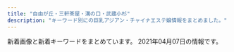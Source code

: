 ```yaml
---
title: "自由が丘・三軒茶屋・溝の口・武蔵小杉"
description: "キーワード別にの巨乳アジアン・チャイナエステ嬢情報をまとめました。"
---
```


新着画像と新着キーワードをまとめています。
2021年04月07日の情報です。

<DmmAffiliateIns />
<KeywordTable
  shops={
    [
    {
        "url": "https://ohbay.relaxjp.com/",
        "img_links": [
            "https://ohbay.relaxjp.com/images/call.png",
            "https://ohbay.relaxjp.com/css/osusume02.jpg",
            "https://ohbay.relaxjp.com/css/osusume01.jpg",
            "https://ohbay.relaxjp.com/css/staff/staff01.jpg",
            "https://ohbay.relaxjp.com/css/staff/staff03.jpg",
            "https://ohbay.relaxjp.com/css/m-head.jpg",
            "https://ohbay.relaxjp.com/css/staff/staff02.jpg",
            "https://ohbay.relaxjp.com/css/foot.jpg",
            "https://ohbay.relaxjp.com/css/top03.jpg",
            "https://ohbay.relaxjp.com/css/top02.jpg",
            "https://ohbay.relaxjp.com/css/top001.jpg",
            "https://ohbay.relaxjp.com/css/osusume03.jpg"
        ],
        "station": "\u4e8c\u5b50\u7389\u5ddd\u99c5\u6771\u53e3",
        "keywords": {},
        "name": "Oh Baby"
    },
    {
        "keywords": {},
        "name": "\u30de\u30c3\u30b5\u30fc\u30b8\u306e\u66d9",
        "img_links": [
            "http://www.miyuki.es-relax.info/images/sp02.jpg",
            "http://www.miyuki.es-relax.info/images/info4.jpg",
            "http://www.miyuki.es-relax.info/gals/yuki1.jpg",
            "http://www.miyuki.es-relax.info/images/info1.jpg",
            "http://www.miyuki.es-relax.info/images/sp03.jpg",
            "http://www.miyuki.es-relax.info/images/sp01.jpg",
            "http://www.miyuki.es-relax.info/gals/nana1.jpg",
            "http://www.miyuki.es-relax.info/gals/yuri1.jpg",
            "http://www.miyuki.es-relax.info/images/info3.jpg",
            "http://www.miyuki.es-relax.info/images/yoyaku.png",
            "http://www.miyuki.es-relax.info/images/kp01.jpg",
            "http://www.miyuki.es-relax.info/images/info2.jpg"
        ],
        "url": "http://www.miyuki.es-relax.info/",
        "station": "\u5927\u5ca1\u5c71\u99c5"
    },
    {
        "keywords": {
            "87": 2,
            "C": 1,
            "D": 3,
            "88": 2
        },
        "img_links": [
            "http://www.mikaeribijin.esturl.com/files/003-02.jpg",
            "http://www.mikaeribijin.esturl.com/files/004.jpg",
            "http://www.mikaeribijin.esturl.com/images/staff_line.png",
            "http://www.mikaeribijin.esturl.com/images/shop/shop01.jpg",
            "http://www.mikaeribijin.esturl.com/files/004-02.jpg",
            "http://www.mikaeribijin.esturl.com/images/top_sche.png",
            "http://www.mikaeribijin.esturl.com/files/001-02.jpg",
            "http://www.mikaeribijin.esturl.com/images/shop/shop04.jpg",
            "http://www.mikaeribijin.esturl.com/files/002.jpg",
            "http://www.mikaeribijin.esturl.com/images/shop/shop03.jpg",
            "http://www.mikaeribijin.esturl.com/files/003.jpg",
            "http://www.mikaeribijin.esturl.com/images/information.png",
            "http://www.mikaeribijin.esturl.com/files/002-02.jpg",
            "http://www.mikaeribijin.esturl.com/images/girl-z2.jpg",
            "http://www.mikaeribijin.esturl.com/images/mobile.png",
            "http://www.mikaeribijin.esturl.com/images/girl-z1.jpg",
            "http://www.mikaeribijin.esturl.com/images/top.png",
            "http://www.mikaeribijin.esturl.com/files/001.jpg",
            "http://www.mikaeribijin.esturl.com/images/bj3.png",
            "http://www.mikaeribijin.esturl.com/images/shop/shop02.jpg",
            "http://www.mikaeribijin.esturl.com/images/line.jpg",
            "http://www.mikaeribijin.esturl.com/images/link_line.png"
        ],
        "name": "\u898b\u8fd4\u308a\u7f8e\u4eba",
        "station": "\u90fd\u7acb\u5927\u5b66\u99c5",
        "url": "http://www.mikaeribijin.esturl.com/"
    },
    {
        "name": "\u697d\u697d\u5c4b",
        "keywords": {
            "C": 14
        },
        "img_links": [
            "http://ms-rlx.com/img/access/road01.jpg",
            "http://ms-rlx.com/staff/momo/01.jpg",
            "http://ms-rlx.com/img/ttl_staff.png",
            "http://ms-rlx.com/img/ttl_rec.png",
            "http://ms-rlx.com/staff/milk/01mb.jpg",
            "http://ms-rlx.com/img/ttl_mobile.png",
            "http://ms-rlx.com/img/ttl_concept.png",
            "http://ms-rlx.com/img/access/road02.jpg",
            "http://ms-rlx.com/staff/ruri/01mb.jpg",
            "http://ms-rlx.com/staff/milk/01.jpg",
            "http://ms-rlx.com/img/msgbtn.png",
            "http://ms-rlx.com/i/files/homeimg.jpg",
            "http://ms-rlx.com/staff/sachan/01.jpg",
            "http://ms-rlx.com/staff/ringo/01.jpg",
            "http://ms-rlx.com/staff/sachan/01mb.jpg",
            "http://ms-rlx.com/img/access/road03.jpg",
            "http://ms-rlx.com/staff/ringo/01mb.jpg",
            "http://ms-rlx.com/pic/head.png",
            "http://ms-rlx.com/img/att.png",
            "http://ms-rlx.com/staff/ruri/01.jpg",
            "http://ms-rlx.com/staff/momo/01mb.jpg",
            "http://ms-rlx.com/img/ttl_tnew.png",
            "http://ms-rlx.com/img/youtube.jpg"
        ],
        "url": "http://ms-rlx.com/",
        "station": "\u81ea\u7531\u304c\u4e18\u99c5\u5357\u53e3"
    },
    {
        "img_links": [
            "http://aosora.work/images/staff_t.png",
            "http://aosora.work/staff/yu.jpg",
            "http://aosora.work/img/momo2.jpg",
            "http://aosora.work/images/1.jpg",
            "http://aosora.work/images/sys2.jpg",
            "http://aosora.work/images/interior_t.png",
            "http://aosora.work/images/int1.png",
            "http://aosora.work/img/hina1.jpg",
            "http://aosora.work/images/4.jpg",
            "http://aosora.work/images/s1.png",
            "http://aosora.work/images/head.jpg",
            "http://aosora.work/staff/momo.jpg",
            "http://aosora.work/img/karen2.jpg",
            "http://aosora.work/img/karen1.jpg",
            "http://aosora.work/images/5.jpg",
            "http://aosora.work/img/hina2.jpg",
            "http://aosora.work/images/2.jpg",
            "http://aosora.work/images/s2.jpg",
            "http://aosora.work/staff/karen.jpg",
            "http://aosora.work/images/sys1.jpg",
            "http://aosora.work/images/3.jpg",
            "http://aosora.work/images/int2.png",
            "http://aosora.work/images/s1.jpg",
            "http://aosora.work/img/yu2.jpg",
            "http://aosora.work/staff/sora.jpg",
            "http://aosora.work/img/sora2.jpg",
            "http://aosora.work/images/sys3.png",
            "http://aosora.work/images/news.png",
            "http://aosora.work/img/yu1.jpg",
            "http://aosora.work/img/momo1.jpg",
            "http://aosora.work/img/sora1.jpg",
            "http://aosora.work/images/mobile.png",
            "http://aosora.work/staff/hina.jpg"
        ],
        "station": "\u4e09\u8ed2\u8336\u5c4b\u99c5\u5357\u53e3",
        "url": "http://aosora.work/",
        "keywords": {},
        "name": "\u9752\u7a7a"
    },
    {
        "img_links": [
            "http://www.es-flower.link/images/4.jpg",
            "http://www.es-flower.link/sp/images/sys3.jpg",
            "http://www.es-flower.link/sp/images/int1.jpg",
            "http://www.es-flower.link/sp/images/rec2.jpg",
            "http://www.es-flower.link/sp/images/6.jpg",
            "http://www.es-flower.link/sp/images/sys1.jpg",
            "http://www.es-flower.link/images/sys.png",
            "http://www.es-flower.link/sp/menu/top.jpg",
            "http://www.es-flower.link/images/int1.png",
            "http://www.es-flower.link/images/int2.png",
            "http://www.es-flower.link/sp/images/time.jpg",
            "http://www.es-flower.link/sp/images/2.jpg",
            "http://www.es-flower.link/sp/images/ac1.jpg",
            "http://www.es-flower.link/sp/images/tel.jpg",
            "http://www.es-flower.link/images/head.jpg",
            "http://www.es-flower.link/images/news.jpg",
            "http://www.es-flower.link/sp/images/pc.jpg",
            "http://www.es-flower.link/img/arisa1.jpg",
            "http://www.es-flower.link/images/7.jpg",
            "http://www.es-flower.link/sp/images/interior_t.jpg",
            "http://www.es-flower.link/img/yuyu1.jpg",
            "http://www.es-flower.link/sp/img/yume1.jpg",
            "http://www.es-flower.link/images/1.jpg",
            "http://www.es-flower.link/images/rec1.png",
            "http://www.es-flower.link/sp/images/news.jpg",
            "http://www.es-flower.link/images/5.jpg",
            "http://www.es-flower.link/img/yume1.jpg",
            "http://www.es-flower.link/sp/menu/staff.jpg",
            "http://www.es-flower.link/sp/images/staff_t.jpg",
            "http://www.es-flower.link/sp/img/koyuki1.jpg",
            "http://www.es-flower.link/sp/images/footer.jpg",
            "http://www.es-flower.link/sp/images/5.jpg",
            "http://www.es-flower.link/img/mizuki1.jpg",
            "http://www.es-flower.link/images/interior_t.jpg",
            "http://www.es-flower.link/sp/images/top.jpg",
            "http://www.es-flower.link/sp/img/huyumi1.jpg",
            "http://www.es-flower.link/images/6.jpg",
            "http://www.es-flower.link/sp/images/newsb.png",
            "http://www.es-flower.link/images/rec2.jpg",
            "http://www.es-flower.link/sp/images/7.jpg",
            "http://www.es-flower.link/images/mobile.jpg",
            "http://www.es-flower.link/sp/images/rec3.jpg",
            "http://www.es-flower.link/sp/img/mizuki1.jpg",
            "http://www.es-flower.link/images/staff_t.jpg",
            "http://www.es-flower.link/img/huyumi1.jpg",
            "http://www.es-flower.link/sp/images/4.jpg",
            "http://www.es-flower.link/images/2.jpg",
            "http://www.es-flower.link/sp/img/nene1.jpg",
            "http://www.es-flower.link/sp/images/3.jpg",
            "http://www.es-flower.link/images/sm.jpg",
            "http://www.es-flower.link/images/ta.jpg",
            "http://www.es-flower.link/sp/images/head.png",
            "http://www.es-flower.link/images/3.jpg",
            "http://www.es-flower.link/images/info.jpg",
            "http://www.es-flower.link/img/nene1.jpg",
            "http://www.es-flower.link/sp/images/rec1.jpg",
            "http://www.es-flower.link/sp/images/sisu_t.jpg",
            "http://www.es-flower.link/sp/images/int2.jpg",
            "http://www.es-flower.link/sp/img/yuyu1.jpg",
            "http://www.es-flower.link/sp/images/1.jpg",
            "http://www.es-flower.link/sp/img/arisa1.jpg",
            "http://www.es-flower.link/img/koyuki1.jpg",
            "http://www.es-flower.link/sp/images/sys2.jpg",
            "http://www.es-flower.link/sp/menu/interior.jpg",
            "http://www.es-flower.link/sp/images/sisu.jpg"
        ],
        "keywords": {},
        "station": "\u81ea\u7531\u304c\u4e18\u99c5\u5317\u53e3",
        "name": "\u6625\u306e\u604b",
        "url": "http://www.es-flower.link/"
    },
    {
        "name": "\u53f0\u6e7e\u30a8\u30b9\u30c6",
        "url": "http://www.esthe.esraku.com/",
        "keywords": {
            "88": 8,
            "86": 8,
            "91": 8,
            "D": 40,
            "85": 8,
            "E": 8,
            "87": 16
        },
        "station": "\u4e09\u8ed2\u8336\u5c4b\u99c5\u5357\u53e3",
        "img_links": [
            "http://www.esthe.esraku.com/files/006.jpg",
            "http://www.esthe.esraku.com/images/s_pickup.png",
            "http://www.esthe.esraku.com/images/s_message.png",
            "http://www.esthe.esraku.com/files/002.jpg",
            "http://www.esthe.esraku.com/images/m3.jpg",
            "http://www.esthe.esraku.com/images/s_news.png",
            "http://www.esthe.esraku.com/files/005.jpg",
            "http://www.esthe.esraku.com/images/m4.jpg",
            "http://www.esthe.esraku.com/files/003.jpg",
            "http://www.esthe.esraku.com/images/m6.jpg",
            "http://www.esthe.esraku.com/images/s_top_therapist.png",
            "http://www.esthe.esraku.com/images/slider-img001.jpg",
            "http://www.esthe.esraku.com/files/004.jpg",
            "http://www.esthe.esraku.com/images/slider-img002.jpg",
            "http://www.esthe.esraku.com/files/001.jpg",
            "http://www.esthe.esraku.com/images/m1.jpg",
            "http://www.esthe.esraku.com/images/m2.jpg"
        ]
    },
    {
        "img_links": [
            "http://in-esthe.com/you/images/p-9.jpg",
            "http://in-esthe.com/you/images/p-3.jpg",
            "http://in-esthe.com/you/images/mo.png",
            "http://in-esthe.com/you/images/p-5.jpg",
            "http://in-esthe.com/you/images/r-2.jpg",
            "http://in-esthe.com/you/images/p-11.jpg",
            "http://in-esthe.com/you/images/p-10.jpg",
            "http://in-esthe.com/you/images/p-7.jpg",
            "http://cdn.dino-es.com/images/logo/468x60DinoEs.png",
            "http://in-esthe.com/you/images/p-0.jpg",
            "http://in-esthe.com/you/images/botton.jpg",
            "http://in-esthe.com/you/images/p-4.jpg",
            "http://in-esthe.com/you/images/p-8.jpg",
            "http://in-esthe.com/you/images/r-1.jpg",
            "http://in-esthe.com/you/images/fla.jpg"
        ],
        "station": "\u5b66\u82b8\u5927\u5b66\u99c5\u6771\u53e3",
        "url": "http://in-esthe.com/you/",
        "keywords": {},
        "name": "\u60a0"
    },
    {
        "station": "\u7528\u8cc0\u99c5\u6771\u53e3",
        "url": "http://www.wqiowaz.site/",
        "name": "Sweet",
        "img_links": [
            "http://www.wqiowaz.site/uploads/201008/1-20100Q55403531.jpg",
            "http://www.wqiowaz.site/uploads/201008/1-20100Q5550EL.jpg",
            "http://www.wqiowaz.site/uploads/200629/1-200629103142X4.jpg",
            "http://www.wqiowaz.site/uploads/201008/1-20100Q5541T55.jpg",
            "http://www.wqiowaz.site/picture/m-head01.jpg",
            "http://www.wqiowaz.site/uploads/200629/1-200629103204442.jpg",
            "http://www.wqiowaz.site/picture/foot01.jpg",
            "http://www.wqiowaz.site/uploads/200914/1-200914164443K1.jpg",
            "http://www.wqiowaz.site/picture/call.png",
            "http://www.wqiowaz.site/uploads/200914/1-20091416442NT.jpg",
            "http://www.wqiowaz.site/uploads/201008/1-20100Q55522V7.jpg",
            "http://www.wqiowaz.site/picture/cam-01.jpg",
            "http://www.wqiowaz.site/uploads/200629/1-200629103104120.jpg",
            "http://www.wqiowaz.site/picture/m-top003.jpg",
            "http://www.wqiowaz.site/picture/m-top004.jpg",
            "http://www.wqiowaz.site/uploads/200630/1-200630094K4325.jpg",
            "http://www.wqiowaz.site/uploads/200630/1-200630094H5294.jpg"
        ],
        "keywords": {
            "84": 2,
            "F": 4,
            "D": 3,
            "94": 4,
            "86": 1
        }
    },
    {
        "name": "\u661f\u306e\u8f1d\u304d",
        "station": "\u4e09\u8ed2\u8336\u5c4b\u99c5\u5317\u53e3",
        "url": "http://kagayaki.jpn.cm/",
        "img_links": [
            "http://kagayaki.jpn.cm/photos/sites/35/2016/11/11.jpg",
            "http://kagayaki.jpn.cm/photos/sites/35/2017/11/2017110107513579.jpg",
            "http://kagayaki.jpn.cm/images/room5.jpg",
            "http://kagayaki.jpn.cm/images/top.jpg",
            "http://kagayaki.jpn.cm/images/mobile.jpg",
            "http://kagayaki.jpn.cm/photos/sites/35/2016/11/1.jpg",
            "http://kagayaki.jpn.cm/images/room4.jpg",
            "http://kagayaki.jpn.cm/images/room2.jpg",
            "http://kagayaki.jpn.cm/photos/sites/35/2016/08/staff32.jpg",
            "http://kagayaki.jpn.cm/photos/sites/35/2016/11/12.jpg",
            "http://kagayaki.jpn.cm/photos/sites/35/2016/09/637893871729784570.jpg",
            "http://kagayaki.jpn.cm/images/staff_line.png",
            "http://kagayaki.jpn.cm/images/girl-z2.jpg",
            "http://kagayaki.jpn.cm/images/bj3.png",
            "http://kagayaki.jpn.cm/images/room1.jpg",
            "http://kagayaki.jpn.cm/photos/sites/35/2016/08/staff3.jpg",
            "http://kagayaki.jpn.cm/images/end1.jpg",
            "http://kagayaki.jpn.cm/photos/sites/35/2020/10/2020100418535814.jpg",
            "http://kagayaki.jpn.cm/images/room6.jpg",
            "http://kagayaki.jpn.cm/images/room3.jpg",
            "http://kagayaki.jpn.cm/images/girl-z1.jpg",
            "http://kagayaki.jpn.cm/images/staff0.jpg",
            "http://kagayaki.jpn.cm/images/mobile2.jpg",
            "http://kagayaki.jpn.cm/photos/sites/35/2019/09/2019092518230998.jpg"
        ],
        "keywords": {
            "84": 1,
            "86": 5,
            "D": 6,
            "87": 2,
            "C": 17,
            "E": 1
        }
    },
    {
        "url": "http://annex-jp.info/",
        "img_links": [
            "http://annex-jp.info/images/mari.jpg",
            "http://www.annex-jp.info/i/img/sayuri.jpg",
            "http://www.annex-jp.info/i/img/mari.jpg",
            "http://annex-jp.info/images/nana.jpg",
            "http://annex-jp.info/images/riri.jpg",
            "http://www.annex-jp.info/i/img/mayumi.jpg",
            "http://www.annex-jp.info/i/img/yoho.jpg",
            "http://annex-jp.info/images/info.png",
            "http://www.annex-jp.info/i/img/riri.jpg",
            "http://www.annex-jp.info/i/img/nana.jpg",
            "http://annex-jp.info/images/sayuri.jpg",
            "http://annex-jp.info/images/kp-info.jpg",
            "http://annex-jp.info/images/mayumi.jpg",
            "http://annex-jp.info/images/yoho.jpg"
        ],
        "keywords": {},
        "name": "\u305f\u3093\u307d\u307d",
        "station": "\u81ea\u7531\u304c\u4e18\u99c5\u5317\u53e3"
    },
    {
        "name": "\u30d6\u30ea\u30ea\u30a2\u30f3\u30b9",
        "url": "http://www.brilliance.mesthe.com/",
        "keywords": {
            "86": 2,
            "85": 2,
            "D": 3,
            "87": 1,
            "C": 2
        },
        "img_links": [
            "http://www.brilliance.mesthe.com/images/main_bottom.png",
            "http://www.brilliance.mesthe.com/files/003-02.jpg",
            "http://www.brilliance.mesthe.com/files/005-02.jpg",
            "http://www.brilliance.mesthe.com/images/s3.jpg",
            "http://www.brilliance.mesthe.com/images/new3.png",
            "http://www.brilliance.mesthe.com/files/003-03.jpg",
            "http://www.brilliance.mesthe.com/files/005-03.jpg",
            "http://www.brilliance.mesthe.com/images/pick.png",
            "http://www.brilliance.mesthe.com/files/001-02.jpg",
            "http://www.brilliance.mesthe.com/images/zi_staff.png",
            "http://www.brilliance.mesthe.com/files/002-02.jpg",
            "http://www.brilliance.mesthe.com/images/tel.png",
            "http://www.brilliance.mesthe.com/files/004-02.jpg",
            "http://www.brilliance.mesthe.com/images/shop/shop01.jpg",
            "http://www.brilliance.mesthe.com/files/001-03.jpg",
            "http://www.brilliance.mesthe.com/images/shop/shop03.jpg",
            "http://www.brilliance.mesthe.com/images/service.png",
            "http://www.brilliance.mesthe.com/images/infotiao1.jpg",
            "http://www.brilliance.mesthe.com/images/s1.jpg",
            "http://www.brilliance.mesthe.com/files/001.jpg",
            "http://www.brilliance.mesthe.com/images/shop/shop02.jpg",
            "http://www.brilliance.mesthe.com/files/005.jpg",
            "http://www.brilliance.mesthe.com/files/004.jpg",
            "http://www.brilliance.mesthe.com/images/maga.jpg",
            "http://www.brilliance.mesthe.com/images/main_top.png",
            "http://www.brilliance.mesthe.com/files/002.jpg",
            "http://www.brilliance.mesthe.com/images/xian.png",
            "http://www.brilliance.mesthe.com/files/002-03.jpg",
            "http://www.brilliance.mesthe.com/images/shop/shop04.jpg",
            "http://www.brilliance.mesthe.com/images/s2.jpg",
            "http://www.brilliance.mesthe.com/files/003.jpg",
            "http://www.brilliance.mesthe.com/images/zi_massage.png",
            "http://www.brilliance.mesthe.com/images/new1.png",
            "http://www.brilliance.mesthe.com/files/004-03.jpg"
        ],
        "station": "\u4e09\u8ed2\u8336\u5c4b\u99c5\u4e16\u7530\u8c37\u901a\u308a\u53e3"
    },
    {
        "keywords": {
            "C": 4,
            "E": 2,
            "D": 4
        },
        "img_links": [
            "http://clair.work/images/sw_home.png",
            "http://clair.work/images/icon_ranking_02.png",
            "http://clair.work/images/head_interior.jpg",
            "http://clair.work/images/recruit/point_06.png",
            "http://clair.work/staff/yua1.jpg",
            "http://clair.work/images/mainvisual_02_s.jpg",
            "http://clair.work/images/trigger.jpg",
            "http://clair.work/images/recruit/point_03.png",
            "http://clair.work/images/icon_new.png",
            "http://clair.work/images/recruit/point_04.png",
            "http://clair.work/staff/kasumi1.jpg",
            "http://clair.work/images/recruit/point_05.png",
            "http://clair.work/images/mainvisual_02.jpg",
            "http://clair.work/images/recruit/nagare_05.png",
            "http://clair.work/images/head_therapist.jpg",
            "http://clair.work/images/mainvisual_01.jpg",
            "http://clair.work/images/sw_tel.png",
            "http://clair.work/images/no_image.jpg",
            "http://clair.work/images/icon_ranking_05.png",
            "http://clair.work/images/recruit/point_09.png",
            "http://clair.work/staff/ayaka1.jpg",
            "http://clair.work/images/recruit/nagare_03.jpg",
            "http://clair.work/images/recruit/req_03.jpg",
            "http://clair.work/images/recruit/nagare_07.png",
            "http://clair.work/images/recruit/nagare_06.png",
            "http://clair.work/images/recruit/sp_mainvisual.jpg",
            "http://clair.work/images/icon_ranking_03.png",
            "http://clair.work/staff/humi2.jpg",
            "http://clair.work/images/recruit/nagare_01.jpg",
            "http://clair.work/images/recruit/message_03.png",
            "http://clair.work/images/icon_ranking_01.png",
            "http://clair.work/images/recruit/nagare_02.jpg",
            "http://clair.work/images/recruit/point_07.png",
            "http://clair.work/images/recruit/point_08.png",
            "http://clair.work/images/mainvisual_01_s.jpg",
            "http://clair.work/staff/mayu1.jpg",
            "http://clair.work/images/icon_ranking_04.png",
            "http://clair.work/staff/humi1.jpg"
        ],
        "station": "\u5b66\u82b8\u5927\u5b66\u99c5\u897f\u53e3",
        "name": "Clair \uff5e\u30af\u30ec\u30fc\u30eb\uff5e",
        "url": "http://clair.work/"
    },
    {
        "station": "\u81ea\u7531\u304c\u4e18\u99c5\u5317\u53e3",
        "img_links": [
            "http://b-berry.work/images/2.jpg",
            "http://b-berry.work/images/3.jpg",
            "http://b-berry.work/images/staff_t.jpg",
            "http://b-berry.work/images/int2.jpg",
            "http://b-berry.work/images/ac1.jpg",
            "http://b-berry.work/images/ac2.jpg",
            "http://b-berry.work/images/interior_t.jpg",
            "http://b-berry.work/images/rec2.jpg",
            "http://b-berry.work/images/head.jpg",
            "http://b-berry.work/staff/mona.jpg",
            "http://b-berry.work/staff/maya.jpg",
            "http://b-berry.work/images/tg.jpg",
            "http://b-berry.work/images/int1.jpg",
            "http://b-berry.work/images/sys.jpg",
            "http://b-berry.work/staff/yuri.jpg",
            "http://b-berry.work/images/1.jpg",
            "http://b-berry.work/images/news.jpg",
            "http://b-berry.work/images/rec1.jpg",
            "http://b-berry.work/img/yuri1.jpg",
            "http://b-berry.work/img/maya1.jpg",
            "http://b-berry.work/images/s1.png",
            "http://b-berry.work/img/mona1.jpg"
        ],
        "name": "\u30d6\u30eb\u30fc\u30d9\u30ea\u30fc",
        "url": "http://b-berry.work/",
        "keywords": {}
    },
    {
        "keywords": {
            "86": 2,
            "88": 2,
            "D": 6,
            "87": 6,
            "C": 20,
            "85": 2
        },
        "url": "http://www.hanamizuki.esturl.com/",
        "img_links": [
            "http://www.hanamizuki.esturl.com/files/003.jpg",
            "http://www.hanamizuki.esturl.com/files/002-02.jpg",
            "http://www.hanamizuki.esturl.com/img/btn_blog.png",
            "http://www.hanamizuki.esturl.com/files/003-02.jpg",
            "http://www.hanamizuki.esturl.com/img/goback.jpg",
            "http://www.hanamizuki.esturl.com/files/006-02.jpg",
            "http://www.hanamizuki.esturl.com/files/006.jpg",
            "http://www.hanamizuki.esturl.com/files/001-02.jpg",
            "http://www.hanamizuki.esturl.com/files/005.jpg",
            "http://www.hanamizuki.esturl.com/img/ttl_info.png",
            "http://www.hanamizuki.esturl.com/files/002.jpg",
            "http://www.hanamizuki.esturl.com/img/btn_side_mobile.jpg",
            "http://www.hanamizuki.esturl.com/img/tel.png",
            "http://www.hanamizuki.esturl.com/files/001.jpg",
            "http://www.hanamizuki.esturl.com/files/004-02.jpg",
            "http://www.hanamizuki.esturl.com/files/004.jpg",
            "http://www.hanamizuki.esturl.com/img/ttl_news.png",
            "http://www.hanamizuki.esturl.com/files/005-02.jpg",
            "http://www.hanamizuki.esturl.com/img/pickup.jpg"
        ],
        "station": "\u4e09\u8ed2\u8336\u5c4b\u99c5\u5317\u53e3B",
        "name": "\u82b1\u6c34\u6728"
    },
    {
        "url": "http://www.jojo.mensnv.com/",
        "img_links": [
            "http://www.jojo.mensnv.com/files/001-02.jpg",
            "http://www.jojo.mensnv.com/files/002-02.jpg",
            "http://www.jojo.mensnv.com/files/011.jpg",
            "http://www.jojo.mensnv.com/files/003.jpg",
            "http://www.jojo.mensnv.com/files/009.jpg",
            "http://www.jojo.mensnv.com/images/slider/02.jpg",
            "http://www.jojo.mensnv.com/files/002.jpg",
            "http://www.jojo.mensnv.com/files/001-03.jpg",
            "http://www.jojo.mensnv.com/files/013-03.jpg",
            "http://www.jojo.mensnv.com/images/slider/03.jpg",
            "http://www.jojo.mensnv.com/files/012-02.jpg",
            "http://www.jojo.mensnv.com/files/005.jpg",
            "http://www.jojo.mensnv.com/files/011-03.jpg",
            "http://www.jojo.mensnv.com/files/014.jpg",
            "http://www.jojo.mensnv.com/files/007-02.jpg",
            "http://www.jojo.mensnv.com/files/014-02.jpg",
            "http://www.jojo.mensnv.com/files/006.jpg",
            "http://www.jojo.mensnv.com/files/012.jpg",
            "http://www.jojo.mensnv.com/files/009-03.jpg",
            "http://www.jojo.mensnv.com/images/tel.png",
            "http://www.jojo.mensnv.com/files/005-03.jpg",
            "http://www.jojo.mensnv.com/files/007.jpg",
            "http://www.jojo.mensnv.com/files/006-03.jpg",
            "http://www.jojo.mensnv.com/files/004-03.jpg",
            "http://www.jojo.mensnv.com/files/010-03.jpg",
            "http://www.jojo.mensnv.com/images/mobile.jpg",
            "http://www.jojo.mensnv.com/files/009-02.jpg",
            "http://www.jojo.mensnv.com/files/003-03.jpg",
            "http://www.jojo.mensnv.com/files/004-02.jpg",
            "http://www.jojo.mensnv.com/files/005-02.jpg",
            "http://www.jojo.mensnv.com/images/showCover.png",
            "http://www.jojo.mensnv.com/files/003-02.jpg",
            "http://www.jojo.mensnv.com/files/012-03.jpg",
            "http://www.jojo.mensnv.com/files/013.jpg",
            "http://www.jojo.mensnv.com/images/backlistbtn.png",
            "http://www.jojo.mensnv.com/files/007-03.jpg",
            "http://www.jojo.mensnv.com/files/010-02.jpg",
            "http://www.jojo.mensnv.com/images/coverGirlParts.png",
            "http://www.jojo.mensnv.com/files/002-03.jpg",
            "http://www.jojo.mensnv.com/files/011-02.jpg",
            "http://www.jojo.mensnv.com/images/slider/01.jpg",
            "http://www.jojo.mensnv.com/files/010.jpg",
            "http://www.jojo.mensnv.com/files/001.jpg",
            "http://www.jojo.mensnv.com/files/004.jpg",
            "http://www.jojo.mensnv.com/files/014-03.jpg",
            "http://www.jojo.mensnv.com/files/006-02.jpg",
            "http://www.jojo.mensnv.com/files/013-02.jpg"
        ],
        "name": "JoJo",
        "keywords": {
            "\u30bb\u30af\u30b7\u30fc": 1,
            "84": 6,
            "D": 18,
            "86": 12,
            "C": 3,
            "88": 3,
            "85": 9
        },
        "station": "\u4e09\u8ed2\u8336\u5c4b\u99c5\u5357\u53e3"
    },
    {
        "name": "\u8d64\u30d0\u30e9",
        "keywords": {},
        "station": "\u4e8c\u5b50\u7389\u5ddd\u99c5\u897f\u53e3",
        "img_links": [
            "http://chishituyop.xyz/style/images/nav2-sta.png",
            "http://chishituyop.xyz/uploads/210317/1-21031GI93YC.jpg",
            "http://chishituyop.xyz/style/images/index-miru_03.jpg",
            "http://chishituyop.xyz/style/images/index-miru_18.jpg",
            "http://chishituyop.xyz/style/images/s-bian.png",
            "http://chishituyop.xyz/style/images/t6.jpg",
            "http://chishituyop.xyz/uploads/210317/1-21031GJ016101.jpg",
            "http://chishituyop.xyz/style/images/nav-sys.jpg",
            "http://chishituyop.xyz/style/images/t4.jpg",
            "http://chishituyop.xyz/style/images/t3.png",
            "http://chishituyop.xyz/uploads/210317/1-21031GI954635.jpg",
            "http://chishituyop.xyz/style/images/sys.jpg",
            "http://chishituyop.xyz/style/images/index-miru_06.jpg",
            "http://chishituyop.xyz/style/images/t2.png",
            "http://chishituyop.xyz/uploads/201229/1-201229152000Y5.jpg"
        ],
        "url": "http://chishituyop.xyz/"
    },
    {
        "station": "\u4e8c\u5b50\u7389\u5ddd\u99c5",
        "url": "https://koi-heart.com/",
        "img_links": [
            "https://koi-heart.com/wp-content/themes/este/img/call.png",
            "https://koi-heart.com/wp-content/uploads/2020/01/8765467koih.jpg",
            "https://koi-heart.com/wp-content/themes/este/img/tel_footer.png",
            "https://koi-heart.com/wp-content/themes/este/img/top-img01.png",
            "https://koi-heart.com/wp-content/themes/este/img/2.jpg",
            "https://koi-heart.com/wp-content/themes/este/img/top-img03.png",
            "https://koi-heart.com/wp-content/uploads/2018/12/786521koih.jpg",
            "https://koi-heart.com/wp-content/uploads/2018/12/8976koih.jpg",
            "https://koi-heart.com/wp-content/themes/este/img/4.jpg",
            "https://koi-heart.com/wp-content/uploads/2018/12/78651koih.jpg",
            "https://koi-heart.com/wp-content/themes/este/img/tel_header.png",
            "https://koi-heart.com/wp-content/themes/este/img/3.jpg",
            "https://koi-heart.com/wp-content/themes/este/img/top-img02.png",
            "https://koi-heart.com/wp-content/themes/este/img/1.jpg",
            "https://koi-heart.com/wp-content/uploads/2019/06/786astyhkoih.jpg",
            "https://koi-heart.com/wp-content/uploads/2019/06/897621koih.jpg"
        ],
        "keywords": {
            "E": 12,
            "D": 9
        },
        "name": "\u604b\u5fc3"
    },
    {
        "name": "\u697d\u3057\u3044",
        "img_links": [
            "http://tanoshii.jpn.mn/images/info2.jpg",
            "http://tanoshii.jpn.mn/images/link_nav03.jpg",
            "http://tanoshii.jpn.mn/photos/sites/76/2020/01/2020012603560666.jpg",
            "http://tanoshii.jpn.mn/photos/sites/76/2020/09/2020093003412655.jpg",
            "http://tanoshii.jpn.mn/images/info3.jpg",
            "http://tanoshii.jpn.mn/photos/sites/76/2020/12/202012060340027.jpg",
            "http://tanoshii.jpn.mn/images/link_nav05.jpg",
            "http://tanoshii.jpn.mn/photos/sites/76/2021/03/2021032305521841.jpg",
            "http://tanoshii.jpn.mn/images/sp_top.jpg",
            "http://tanoshii.jpn.mn/photos/sites/76/2020/05/2020051702012070.jpg",
            "http://tanoshii.jpn.mn/photos/sites/76/2020/09/2020090800560727.jpg",
            "http://tanoshii.jpn.mn/photos/sites/76/2020/09/2020093003412015.jpg",
            "http://tanoshii.jpn.mn/photos/sites/76/2020/01/2020011710434680.jpg",
            "http://tanoshii.jpn.mn/images/link_nav01.jpg",
            "http://tanoshii.jpn.mn/images/link_nav04.jpg",
            "http://tanoshii.jpn.mn/photos/sites/76/2020/06/2020060701410487.jpg",
            "http://tanoshii.jpn.mn/photos/sites/76/2021/02/2021022603355371.jpg",
            "http://tanoshii.jpn.mn/images/link_nav02.jpg",
            "http://tanoshii.jpn.mn/photos/sites/76/2020/02/2020022603283463.jpg",
            "http://tanoshii.jpn.mn/photos/sites/76/2020/03/202003090333270.jpg",
            "http://tanoshii.jpn.mn/photos/sites/76/2020/11/2020112902000038.jpg",
            "http://tanoshii.jpn.mn/photos/sites/76/2020/12/2020122501502779.jpg",
            "http://tanoshii.jpn.mn/photos/sites/76/2021/01/2021011304151051.jpg",
            "http://tanoshii.jpn.mn/images/top_slider02.jpg",
            "http://tanoshii.jpn.mn/photos/sites/76/2020/11/2020112407093420.jpg",
            "http://tanoshii.jpn.mn/photos/sites/76/2020/09/2020090307211283.jpg",
            "http://tanoshii.jpn.mn/photos/sites/76/2021/03/2021032908460188.jpg",
            "http://tanoshii.jpn.mn/photos/sites/76/2020/12/2020120904423083.jpg",
            "http://tanoshii.jpn.mn/photos/sites/76/2020/08/2020082903370364.jpg",
            "http://tanoshii.jpn.mn/photos/sites/76/2021/01/2021012605371183.jpg",
            "http://tanoshii.jpn.mn/photos/sites/76/2020/11/2020111603281212.jpg",
            "http://tanoshii.jpn.mn/images/link_nav07.jpg",
            "http://tanoshii.jpn.mn/photos/sites/76/2020/08/2020080507421162.jpg",
            "http://tanoshii.jpn.mn/photos/sites/76/2020/01/2020011207465354.jpg",
            "http://tanoshii.jpn.mn/photos/sites/76/2020/01/2020010206122380.jpg",
            "http://tanoshii.jpn.mn/photos/sites/76/2020/12/2020120904441346.jpg",
            "http://tanoshii.jpn.mn/photos/sites/76/2021/02/2021022304124724.jpg",
            "http://tanoshii.jpn.mn/photos/sites/76/2020/01/2020012908322311.jpg",
            "http://tanoshii.jpn.mn/images/info1.jpg",
            "http://tanoshii.jpn.mn/images/side_link.jpg",
            "http://tanoshii.jpn.mn/photos/sites/76/2020/12/202012240922577.jpg",
            "http://tanoshii.jpn.mn/photos/sites/76/2020/01/2020010206122496.jpg",
            "http://tanoshii.jpn.mn/photos/sites/76/2020/09/2020092006290275.jpg",
            "http://tanoshii.jpn.mn/photos/sites/76/2020/02/2020020601144618.jpg",
            "http://tanoshii.jpn.mn/images/link_nav06.jpg",
            "http://tanoshii.jpn.mn/photos/sites/76/2021/04/2021040106500276.jpg",
            "http://tanoshii.jpn.mn/photos/sites/76/2020/01/2020011207465264.jpg",
            "http://tanoshii.jpn.mn/photos/sites/76/2020/12/2020120901212835.jpg",
            "http://tanoshii.jpn.mn/photos/sites/76/2021/03/2021032706134456.jpg",
            "http://tanoshii.jpn.mn/photos/sites/76/2020/12/2020121807285563.jpg",
            "http://tanoshii.jpn.mn/photos/sites/76/2019/12/2019121409132447.jpg",
            "http://tanoshii.jpn.mn/photos/sites/76/2021/02/2021020904591631.jpg",
            "http://tanoshii.jpn.mn/photos/sites/76/2020/03/2020032803325898.jpg",
            "http://tanoshii.jpn.mn/photos/sites/76/2021/01/2021012605370415.jpg",
            "http://tanoshii.jpn.mn/images/side_mobile.jpg",
            "http://tanoshii.jpn.mn/images/top.png",
            "http://tanoshii.jpn.mn/images/ico01.png",
            "http://tanoshii.jpn.mn/photos/sites/76/2019/12/201912140913237.jpg",
            "http://tanoshii.jpn.mn/photos/sites/76/2019/12/201912280133413.jpg",
            "http://tanoshii.jpn.mn/photos/sites/76/2020/10/2020101305315556.jpg",
            "http://tanoshii.jpn.mn/photos/sites/76/2021/01/2021010305174759.jpg",
            "http://tanoshii.jpn.mn/photos/sites/76/2020/03/202003280333063.jpg",
            "http://tanoshii.jpn.mn/images/side_tel.jpg",
            "http://tanoshii.jpn.mn/photos/sites/76/2021/03/2021030906271271.jpg",
            "http://tanoshii.jpn.mn/photos/sites/76/2020/08/2020081201584255.jpg",
            "http://tanoshii.jpn.mn/photos/sites/76/2020/06/2020061605184059.jpg",
            "http://tanoshii.jpn.mn/photos/sites/76/2020/12/2020122205012857.jpg",
            "http://tanoshii.jpn.mn/photos/sites/76/2019/12/2019121409132141.jpg",
            "http://tanoshii.jpn.mn/photos/sites/76/2019/12/2019121409131966.jpg",
            "http://tanoshii.jpn.mn/photos/sites/76/2019/12/2019121409132124.jpg",
            "http://tanoshii.jpn.mn/photos/sites/76/2020/04/2020040401245819.jpg",
            "http://tanoshii.jpn.mn/images/top_slider01.jpg",
            "http://tanoshii.jpn.mn/photos/sites/76/2021/03/2021031707390229.jpg",
            "http://tanoshii.jpn.mn/photos/sites/76/2021/04/2021040106493984.jpg",
            "http://tanoshii.jpn.mn/photos/sites/76/2021/01/2021011304145677.jpg",
            "http://tanoshii.jpn.mn/photos/sites/76/2020/11/2020110307113062.jpg",
            "http://tanoshii.jpn.mn/photos/sites/76/2020/04/2020041703571830.jpg",
            "http://tanoshii.jpn.mn/photos/sites/76/2020/07/2020071004194210.jpg",
            "http://tanoshii.jpn.mn/photos/sites/76/2020/05/2020052603000345.jpg"
        ],
        "url": "http://tanoshii.jpn.mn/",
        "keywords": {
            "D": 19,
            "85": 7,
            "84": 1,
            "83": 5,
            "82": 2,
            "89": 2,
            "88": 4,
            "87": 5,
            "E": 8,
            "86": 7,
            "C": 6
        },
        "station": "\u4e8c\u5b50\u7389\u5ddd\u99c5\u897f\u53e3"
    },
    {
        "keywords": {},
        "url": "http://esthegt.xyz/ymd/",
        "img_links": [
            "http://esthegt.xyz/ymd/images/tt.png",
            "http://esthegt.xyz/ymd/girl/5.jpg",
            "http://esthegt.xyz/ymd/images/button-5.png",
            "http://esthegt.xyz/ymd/images/call.png",
            "http://esthegt.xyz/ymd/girl/7.jpg",
            "http://esthegt.xyz/ymd/girl/4.jpg",
            "http://esthegt.xyz/ymd/images/button-4.png",
            "http://esthegt.xyz/ymd/girl/8.jpg",
            "http://esthegt.xyz/ymd/images/button-1.png",
            "http://esthegt.xyz/ymd/images/button-3.png",
            "http://esthegt.xyz/ymd/images/button-2.png",
            "http://esthegt.xyz/ymd/images/button-6.png",
            "http://esthegt.xyz/ymd/girl/6.jpg"
        ],
        "name": "\u5922\u898b\u5802",
        "station": "\u99d2\u6ca2\u5927\u5b66\u99c5\u99d2\u6ca2\u516c\u5712\u53e3"
    },
    {
        "keywords": {
            "C": 2
        },
        "station": "\u5b66\u82b8\u5927\u5b66\u99c5\u6771\u53e3",
        "img_links": [
            "http://ms-shinraku.com/staff/kanako/01.jpg",
            "http://ms-shinraku.com/pic/topimg1.jpg",
            "http://ms-shinraku.com/img/ttl_staff.png",
            "http://ms-shinraku.com/pic/head.jpg",
            "http://ms-shinraku.com/i/files/homeimg.jpg",
            "http://ms-shinraku.com/staff/mari/01.jpg",
            "http://ms-shinraku.com/img/foot.png",
            "http://ms-shinraku.com/pic/topimg2.jpg",
            "http://ms-shinraku.com/staff/momoka/01.jpg",
            "http://ms-shinraku.com/staff/ran/01.jpg",
            "http://ms-shinraku.com/staff/yuki/01.jpg",
            "http://ms-shinraku.com/staff/ayumi/01.jpg"
        ],
        "name": "\u5fc3\u697d",
        "url": "http://ms-shinraku.com/"
    }
]
}
/>
<DmmAffiliateScript />
